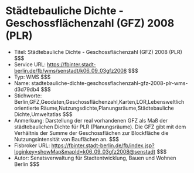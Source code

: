 # Städtebauliche Dichte - Geschossflächenzahl (GFZ) 2008 (PLR)
- Titel: Städtebauliche Dichte - Geschossflächenzahl (GFZ) 2008 (PLR) $$$
- Service URL: https://fbinter.stadt-berlin.de/fb/wms/senstadt/k06_09_03gfz2008 $$$
- Typ: WMS $$$
- Name: stadtebauliche-dichte-geschossflachenzahl-gfz-2008-plr-wms-d3d79db4 $$$
- Stichworte: Berlin,GFZ,Geodaten,Geschossflächenzahl,Karten,LOR,Lebensweltlich orientierte Räume,Nutzungsdichte,Planungsräume,Städtebauliche Dichte,Umweltatlas $$$
- Anmerkung: Darstellung der real vorhandenen GFZ als Maß der städtebaulichen Dichte für PLR (Planungsräume). Die GFZ gibt mit dem Verhältnis der Summe der Geschossflächen zur Blockfläche die Nutzungsintensität von Bauflächen an. $$$
- Fisbroker URL: https://fbinter.stadt-berlin.de/fb/index.jsp?loginkey=showMap&mapId=k06_09_03gfz2008@senstadt $$$
- Autor: Senatsverwaltung für Stadtentwicklung, Bauen und Wohnen Berlin $$$
